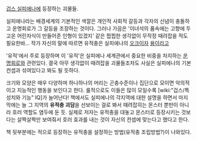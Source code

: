 [[겁스 실피에나]]에 등장하는 괴물들. 

실피에나라는 배경세계의 기본적인 색깔은 개인적 사회적 갈등과 각자의 신념이 충돌하고 운명회로가 그 갈등을 조장하는 것이다. 그러나 가끔은 '이녀석의 품속에는 고향에 두고온 어린자식이 만들어준 인형이 있겠지' 같은 찝찝한 생각없이 무작정 때려잡을 적도 필요한바... 작가 자신의 말에 따르면 유적충은 실피에나의 [[오크]]이자 [[용]]이라고

'유적'에서 주로 등장하며 이 '유적'은 실피에나 세계관에서 중요한 비중을 차지하는 [[운명회로]]와 관련있다. 결국 아무 생각없이 때려잡을 괴물들조차도 사실은 실피에나의 기본컨셉과 섞여있다고 봐도 될 듯하다.

크기와 모양은 매우 다양하며 하나하나의 머리는 곤충수준이나 집단으로 모이면 악의적이고 지능적인 행동을 보인다고 한다. 룰적으로도 이들은 많이 모일수록 [wiki:"겁스/특성치와 기능" IQ]가 늘어난다! 책에서도 실피에나의 각지역에 대한 설명을 하면서 마지막에는 늘 그 지역의 '''유적충 괴담'''을 선보이는 걸로 봐서 때려잡히는 몬스터 뿐만이 아니라 호러 역할도 염두에 둔 듯. 실제로 저자는 유적충을 대놓고 몬스터로 등장시키는 것보다는 살짝살짝만 보여줘서 호러 효과를 내는 것이 자신의 컨셉에 맞는다고 했다고 한다.

책 뒷부분에는 적으로 등장하는 유적충을 설정하는 방법(유적충 조립방법?)이 나와있다.
